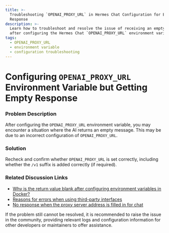 ```yaml
---
title: >-
  Troubleshooting `OPENAI_PROXY_URL` in Hermes Chat Configuration for Empty
  Response
description: >-
  Learn how to troubleshoot and resolve the issue of receiving an empty response
  after configuring the Hermes Chat `OPENAI_PROXY_URL` environment variable.
tags:
  - OPENAI_PROXY_URL
  - environment variable
  - configuration troubleshooting
---
```


# Configuring `OPENAI_PROXY_URL` Environment Variable but Getting Empty Response

### Problem Description

After configuring the `OPENAI_PROXY_URL` environment variable, you may encounter a situation where the AI returns an empty message. This may be due to an incorrect configuration of `OPENAI_PROXY_URL`.

### Solution

Recheck and confirm whether `OPENAI_PROXY_URL` is set correctly, including whether the `/v1` suffix is added correctly (if required).

### Related Discussion Links

- [Why is the return value blank after configuring environment variables in Docker?](https://github.com/hermeslabs/hermes-chat/discussions/623)
- [Reasons for errors when using third-party interfaces](https://github.com/hermeslabs/hermes-chat/discussions/734)
- [No response when the proxy server address is filled in for chat](https://github.com/hermeslabs/hermes-chat/discussions/1065)

If the problem still cannot be resolved, it is recommended to raise the issue in the community, providing relevant logs and configuration information for other developers or maintainers to offer assistance.
